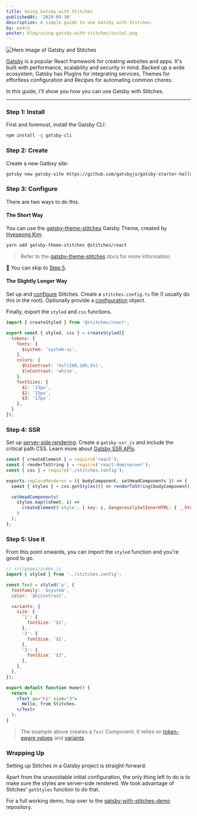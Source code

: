 ```yaml
---
title: Using Gatsby with Stitches
publishedAt: '2020-09-30'
description: A simple guide to use Gatsby with Stitches.
by: pedro
poster: blog/using-gatsby-with-stitches/social.png
---
```



<Image title="Hero image of Gatsby and Stitches" src={hero} size="hero" />

[Gatsby](https://gatsbyjs.com/) is a popular React framework for creating websites and apps. It's built with performance, scalability and security in mind. Backed up a wide ecosystem, Gatsby has Plugins for integrating services, Themes for effortless configuration and Recipes for automating common chores.

In this guide, I'll show you how you can use Gatsby with Stitches.

---

### Step 1: Install

First and foremost, install the Gatsby CLI:

```bash
npm install -g gatsby-cli
```

### Step 2: Create

Create a new Gatbsy site:

```bash
gatsby new gatsby-site https://github.com/gatsbyjs/gatsby-starter-hello-world
```

### Step 3: Configure

There are two ways to do this.

#### The Short Way

You can use the [gatsby-theme-stitches](https://github.com/cometkim/gatsby-theme-stitches) Gatsby Theme, created by [Hyeseong Kim](https://twitter.com/KrComet).

```bash
yarn add gatsby-theme-stitches @stitches/react
```

> Refer to the [gatsby-theme-stitches](https://github.com/cometkim/gatsby-theme-stitches) docs for more information.

🎉 You can skip to [Step 5](/blog/using-gatsby-with-stitches#step-5-use-it).

#### The Slightly Longer Way

Set up and [configure](/docs/installation#create-your-config-file) Stitches. Create a `stitches.config.ts` file (I usually do this in the root). Optionally provide a [configuration](/docs/tokens) object.

Finally, export the `styled` and `css` functions.

```jsx
import { createStyled } from '@stitches/react';

export const { styled, css } = createStyled({
  tokens: {
    fonts: {
      $system: 'system-ui',
    },
    colors: {
      $hiContrast: 'hsl(206,10%,5%)',
      $loContrast: 'white',
    },
    fontSizes: {
      $1: '13px',
      $2: '15px',
      $3: '17px',
    },
  }
});
```

### Step 4: SSR

Set up [server-side rendering](/docs/server-side-rendering). Create a `gatsby-ssr.js` and include the critical path CSS. Learn more about [Gatsby SSR APIs](https://www.gatsbyjs.com/docs/ssr-apis/).

```jsx
const { createElement } = require('react');
const { renderToString } = require('react-dom/server');
const { css } = require('./stitches.config');

exports.replaceRenderer = ({ bodyComponent, setHeadComponents }) => {
  const { styles } = css.getStyles(() => renderToString(bodyComponent));

  setHeadComponents(
    styles.map((sheet, i) =>
      createElement('style', { key: i, dangerouslySetInnerHTML: { __html: sheet } }, null)
    )
  );
};
```

### Step 5: Use it

From this point onwards, you can import the `styled` function and you're good to go.

```jsx
// src/pages/index.js
import { styled } from '../stitches.config';

const Text = styled('p', {
  fontFamily: '$system',
  color: '$hiContrast',

  variants: {
    size: {
      '1': {
        fontSize: '$1',
      },
      '2': {
        fontSize: '$2',
      },
      '3': {
        fontSize: '$3',
      },
    },
  },
});

export default function Home() {
  return (
    <Text as="h1" size="3">
      Hello, from Stitches.
    </Text>
  );
}
```

> The example above creates a `Text` Component. It relies on [token-aware values](/docs/tokens) and [variants](/docs/variants).

### Wrapping Up

Setting up Stitches in a Gatsby project is straight-forward.

Apart from the unavoidable initial configuration, the only thing left to do is to make sure the styles are server-side rendered. We took advantage of Stitches' `getStyles` function to do that.

For a full working demo, hop over to the [gatsby-with-stitches-demo](https://github.com/peduarte/gatsby-with-stitches-demo) repository.
